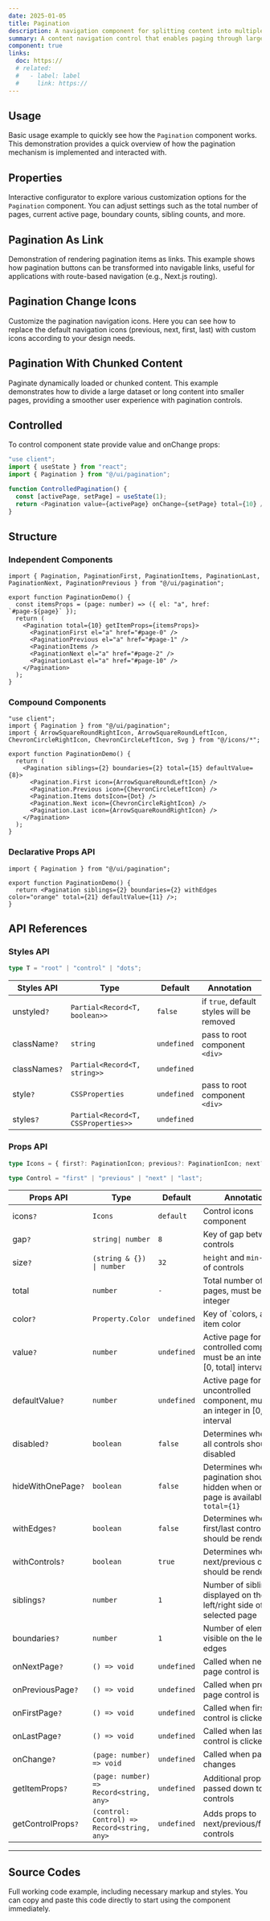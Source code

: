 ```yaml
---
date: 2025-01-05
title: Pagination
description: A navigation component for splitting content into multiple pages, often used in tables, lists, or galleries.
summary: A content navigation control that enables paging through large datasets or items.
component: true
links:
  doc: https://
  # related:
  #   - label: label
  #     link: https://
---
```


## Usage

Basic usage example to quickly see how the `Pagination` component works.
This demonstration provides a quick overview of how the pagination mechanism is implemented and interacted with.

<PaginationDemosUsage />

## Properties

Interactive configurator to explore various customization options for the `Pagination` component.
You can adjust settings such as the total number of pages, current active page, boundary counts, sibling counts, and more.

<PaginationDemosConfigurator />

## Pagination As Link

Demonstration of rendering pagination items as links.
This example shows how pagination buttons can be transformed into navigable links, useful for applications with route-based navigation (e.g., Next.js routing).

<PaginationDemosAsLink />

## Pagination Change Icons

Customize the pagination navigation icons.
Here you can see how to replace the default navigation icons (previous, next, first, last) with custom icons according to your design needs.

<PaginationDemosChangeIcon />

## Pagination With Chunked Content

Paginate dynamically loaded or chunked content.
This example demonstrates how to divide a large dataset or long content into smaller pages, providing a smoother user experience with pagination controls.

<PaginationDemosWithChunk />

## Controlled

To control component state provide value and onChange props:

```ts
"use client";
import { useState } from "react";
import { Pagination } from "@/ui/pagination";

function ControlledPagination() {
  const [activePage, setPage] = useState(1);
  return <Pagination value={activePage} onChange={setPage} total={10} />;
}
```

## Structure

### Independent Components

```tsx
import { Pagination, PaginationFirst, PaginationItems, PaginationLast, PaginationNext, PaginationPrevious } from "@/ui/pagination";

export function PaginationDemo() {
  const itemsProps = (page: number) => ({ el: "a", href: `#page-${page}` });
  return (
    <Pagination total={10} getItemProps={itemsProps}>
      <PaginationFirst el="a" href="#page-0" />
      <PaginationPrevious el="a" href="#page-1" />
      <PaginationItems />
      <PaginationNext el="a" href="#page-2" />
      <PaginationLast el="a" href="#page-10" />
    </Pagination>
  );
}
```

### Compound Components

```tsx
"use client";
import { Pagination } from "@/ui/pagination";
import { ArrowSquareRoundRightIcon, ArrowSquareRoundLeftIcon, ChevronCircleRightIcon, ChevronCircleLeftIcon, Svg } from "@/icons/*";

export function PaginationDemo() {
  return (
    <Pagination siblings={2} boundaries={2} total={15} defaultValue={8}>
      <Pagination.First icon={ArrowSquareRoundLeftIcon} />
      <Pagination.Previous icon={ChevronCircleLeftIcon} />
      <Pagination.Items dotsIcon={Dot} />
      <Pagination.Next icon={ChevronCircleRightIcon} />
      <Pagination.Last icon={ArrowSquareRoundRightIcon} />
    </Pagination>
  );
}
```

### Declarative Props API

```tsx
import { Pagination } from "@/ui/pagination";

export function PaginationDemo() {
  return <Pagination siblings={2} boundaries={2} withEdges color="orange" total={21} defaultValue={11} />;
}
```

## API References

### Styles API

```ts
type T = "root" | "control" | "dots";
```

| Styles API    | Type                                | Default     | Annotation                                |
| ------------- | ----------------------------------- | ----------- | ----------------------------------------- |
| unstyled`?`   | `Partial<Record<T, boolean>>`       | `false`     | if `true`, default styles will be removed |
| className`?`  | `string`                            | `undefined` | pass to root component `<div>`            |
| classNames`?` | `Partial<Record<T, string>>`        | `undefined` |                                           |
| style`?`      | `CSSProperties`                     | `undefined` | pass to root component `<div>`            |
| styles`?`     | `Partial<Record<T, CSSProperties>>` | `undefined` |                                           |

### Props API

```ts
type Icons = { first?: PaginationIcon; previous?: PaginationIcon; next?: PaginationIcon; last?: PaginationIcon; dots?: PaginationIcon };

type Control = "first" | "previous" | "next" | "last";
```

| Props API          | Type                                        | Default     | Annotation                                                                                 |
| ------------------ | ------------------------------------------- | ----------- | ------------------------------------------------------------------------------------------ |
| icons`?`           | `Icons`                                     | `default`   | Control icons component                                                                    |
| gap`?`             | `string\| number`                           | `8`         | Key of gap between controls                                                                |
| size`?`            | `(string & {}) \| number`                   | `32`        | `height` and `min-width` of controls                                                       |
| total              | `number`                                    | `-`         | Total number of pages, must be an integer                                                  |
| color`?`           | `Property.Color`                            | `undefined` | Key of `colors, active item color                                                          |
| value`?`           | `number`                                    | `undefined` | Active page for controlled component, must be an integer in \[0, total\] interval          |
| defaultValue`?`    | `number`                                    | `undefined` | Active page for uncontrolled component, must be an integer in \[0, total\] interval        |
| disabled`?`        | `boolean`                                   | `false`     | Determines whether all controls should be disabled                                         |
| hideWithOnePage`?` | `boolean`                                   | `false`     | Determines whether pagination should be hidden when only one page is available `total={1}` |
| withEdges`?`       | `boolean`                                   | `false`     | Determines whether first/last controls should be rendered                                  |
| withControls`?`    | `boolean`                                   | `true`      | Determines whether next/previous controls should be rendered                               |
| siblings`?`        | `number`                                    | `1`         | Number of siblings displayed on the left/right side of the selected page                   |
| boundaries`?`      | `number`                                    | `1`         | Number of elements visible on the left/right edges                                         |
| onNextPage`?`      | `() => void`                                | `undefined` | Called when next page control is clicked                                                   |
| onPreviousPage`?`  | `() => void`                                | `undefined` | Called when previous page control is clicked                                               |
| onFirstPage`?`     | `() => void`                                | `undefined` | Called when first page control is clicked                                                  |
| onLastPage`?`      | `() => void`                                | `undefined` | Called when last page control is clicked                                                   |
| onChange`?`        | `(page: number) => void`                    | `undefined` | Called when page changes                                                                   |
| getItemProps`?`    | `(page: number) => Record<string, any>`     | `undefined` | Additional props passed down to controls                                                   |
| getControlProps`?` | `(control: Control) => Record<string, any>` | `undefined` | Adds props to next/previous/first/last controls                                            |

---

## Source Codes

Full working code example, including necessary markup and styles.
You can copy and paste this code directly to start using the component immediately.

<SourceCodes name="pagination" />
